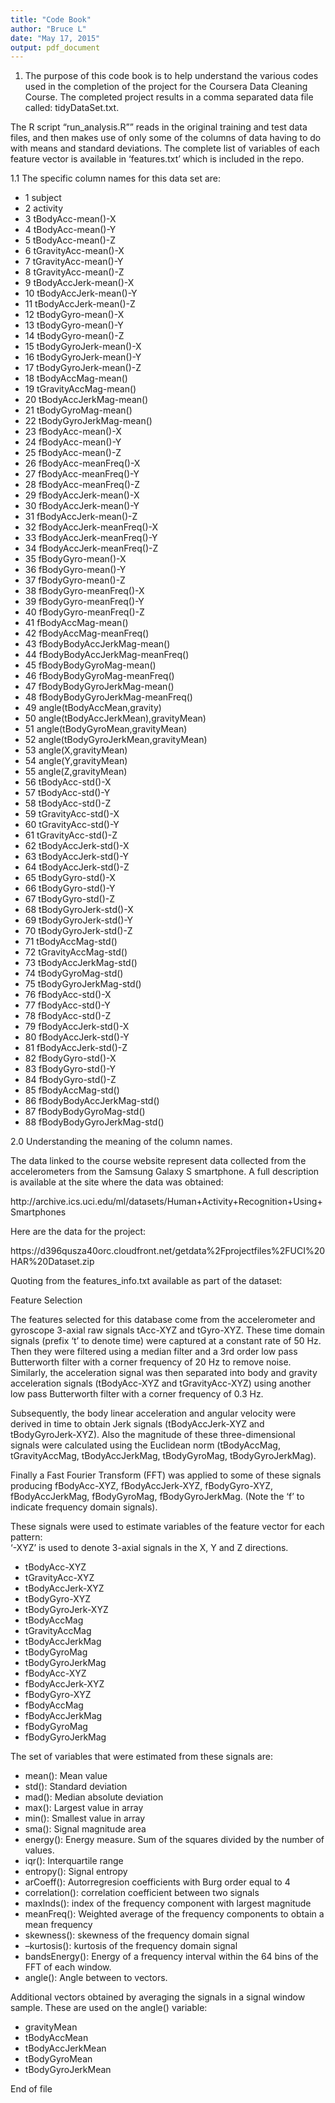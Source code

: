```yaml
---
title: "Code Book"
author: "Bruce L"
date: "May 17, 2015"
output: pdf_document
---
```


1. The purpose of this code book is to help understand the various codes used in the completion of the project
for the Coursera Data Cleaning Course. The completed project results in a comma separated data file called: tidyDataSet.txt.

The R script "run_analysis.R"" reads in the original training and test data files, and then makes use of only some of the columns of data having to do with means and standard deviations. The complete list of variables of each feature vector is available in 'features.txt' which is included in the repo.

1.1 The specific column names for this data set are:

- 1 subject
- 2 activity
- 3 tBodyAcc-mean()-X
- 4 tBodyAcc-mean()-Y
- 5 tBodyAcc-mean()-Z
- 6 tGravityAcc-mean()-X
- 7 tGravityAcc-mean()-Y
- 8 tGravityAcc-mean()-Z
- 9 tBodyAccJerk-mean()-X
- 10 tBodyAccJerk-mean()-Y
- 11 tBodyAccJerk-mean()-Z
- 12 tBodyGyro-mean()-X
- 13 tBodyGyro-mean()-Y
- 14 tBodyGyro-mean()-Z
- 15 tBodyGyroJerk-mean()-X
- 16 tBodyGyroJerk-mean()-Y
- 17 tBodyGyroJerk-mean()-Z
- 18 tBodyAccMag-mean()
- 19 tGravityAccMag-mean()
- 20 tBodyAccJerkMag-mean()
- 21 tBodyGyroMag-mean()
- 22 tBodyGyroJerkMag-mean()
- 23 fBodyAcc-mean()-X
- 24 fBodyAcc-mean()-Y
- 25 fBodyAcc-mean()-Z
- 26 fBodyAcc-meanFreq()-X
- 27 fBodyAcc-meanFreq()-Y
- 28 fBodyAcc-meanFreq()-Z
- 29 fBodyAccJerk-mean()-X
- 30 fBodyAccJerk-mean()-Y
- 31 fBodyAccJerk-mean()-Z
- 32 fBodyAccJerk-meanFreq()-X
- 33 fBodyAccJerk-meanFreq()-Y
- 34 fBodyAccJerk-meanFreq()-Z
- 35 fBodyGyro-mean()-X
- 36 fBodyGyro-mean()-Y
- 37 fBodyGyro-mean()-Z
- 38 fBodyGyro-meanFreq()-X
- 39 fBodyGyro-meanFreq()-Y
- 40 fBodyGyro-meanFreq()-Z
- 41 fBodyAccMag-mean()
- 42 fBodyAccMag-meanFreq()
- 43 fBodyBodyAccJerkMag-mean()
- 44 fBodyBodyAccJerkMag-meanFreq()
- 45 fBodyBodyGyroMag-mean()
- 46 fBodyBodyGyroMag-meanFreq()
- 47 fBodyBodyGyroJerkMag-mean()
- 48 fBodyBodyGyroJerkMag-meanFreq()
- 49 angle(tBodyAccMean,gravity)
- 50 angle(tBodyAccJerkMean),gravityMean)
- 51 angle(tBodyGyroMean,gravityMean)
- 52 angle(tBodyGyroJerkMean,gravityMean)
- 53 angle(X,gravityMean)
- 54 angle(Y,gravityMean)
- 55 angle(Z,gravityMean)
- 56 tBodyAcc-std()-X
- 57 tBodyAcc-std()-Y
- 58 tBodyAcc-std()-Z
- 59 tGravityAcc-std()-X
- 60 tGravityAcc-std()-Y
- 61 tGravityAcc-std()-Z
- 62 tBodyAccJerk-std()-X
- 63 tBodyAccJerk-std()-Y
- 64 tBodyAccJerk-std()-Z
- 65 tBodyGyro-std()-X
- 66 tBodyGyro-std()-Y
- 67 tBodyGyro-std()-Z
- 68 tBodyGyroJerk-std()-X
- 69 tBodyGyroJerk-std()-Y
- 70 tBodyGyroJerk-std()-Z
- 71 tBodyAccMag-std()
- 72 tGravityAccMag-std()
- 73 tBodyAccJerkMag-std()
- 74 tBodyGyroMag-std()
- 75 tBodyGyroJerkMag-std()
- 76 fBodyAcc-std()-X
- 77 fBodyAcc-std()-Y
- 78 fBodyAcc-std()-Z
- 79 fBodyAccJerk-std()-X
- 80 fBodyAccJerk-std()-Y
- 81 fBodyAccJerk-std()-Z
- 82 fBodyGyro-std()-X
- 83 fBodyGyro-std()-Y
- 84 fBodyGyro-std()-Z
- 85 fBodyAccMag-std()
- 86 fBodyBodyAccJerkMag-std()
- 87 fBodyBodyGyroMag-std()
- 88 fBodyBodyGyroJerkMag-std()

2.0 Understanding the meaning of the column names.

The data linked to the course website represent data collected from the accelerometers from the Samsung Galaxy S smartphone. A full description is available at the site where the data was obtained: 

http://archive.ics.uci.edu/ml/datasets/Human+Activity+Recognition+Using+Smartphones 

Here are the data for the project: 

https://d396qusza40orc.cloudfront.net/getdata%2Fprojectfiles%2FUCI%20HAR%20Dataset.zip 

Quoting from the features_info.txt available as part of the dataset:

Feature Selection 


The features selected for this database come from the accelerometer and gyroscope 3-axial raw signals tAcc-XYZ and tGyro-XYZ. These time domain signals (prefix 't' to denote time) were captured at a constant rate of 50 Hz. Then they were filtered using a median filter and a 3rd order low pass Butterworth filter with a corner frequency of 20 Hz to remove noise. Similarly, the acceleration signal was then separated into body and gravity acceleration signals (tBodyAcc-XYZ and tGravityAcc-XYZ) using another low pass Butterworth filter with a corner frequency of 0.3 Hz. 

Subsequently, the body linear acceleration and angular velocity were derived in time to obtain Jerk signals (tBodyAccJerk-XYZ and tBodyGyroJerk-XYZ). Also the magnitude of these three-dimensional signals were calculated using the Euclidean norm (tBodyAccMag, tGravityAccMag, tBodyAccJerkMag, tBodyGyroMag, tBodyGyroJerkMag). 

Finally a Fast Fourier Transform (FFT) was applied to some of these signals producing fBodyAcc-XYZ, fBodyAccJerk-XYZ, fBodyGyro-XYZ, fBodyAccJerkMag, fBodyGyroMag, fBodyGyroJerkMag. (Note the 'f' to indicate frequency domain signals). 

These signals were used to estimate variables of the feature vector for each pattern:  
'-XYZ' is used to denote 3-axial signals in the X, Y and Z directions.

- tBodyAcc-XYZ
- tGravityAcc-XYZ
- tBodyAccJerk-XYZ
- tBodyGyro-XYZ
- tBodyGyroJerk-XYZ
- tBodyAccMag
- tGravityAccMag
- tBodyAccJerkMag
- tBodyGyroMag
- tBodyGyroJerkMag
- fBodyAcc-XYZ
- fBodyAccJerk-XYZ
- fBodyGyro-XYZ
- fBodyAccMag
- fBodyAccJerkMag
- fBodyGyroMag
- fBodyGyroJerkMag

The set of variables that were estimated from these signals are: 

- mean(): Mean value
- std(): Standard deviation
- mad(): Median absolute deviation 
- max(): Largest value in array
- min(): Smallest value in array
- sma(): Signal magnitude area
- energy(): Energy measure. Sum of the squares divided by the number of values. 
- iqr(): Interquartile range 
- entropy(): Signal entropy
- arCoeff(): Autorregresion coefficients with Burg order equal to 4
- correlation(): correlation coefficient between two signals
- maxInds(): index of the frequency component with largest magnitude
- meanFreq(): Weighted average of the frequency components to obtain a mean frequency
- skewness(): skewness of the frequency domain signal 
- --kurtosis(): kurtosis of the frequency domain signal 
- bandsEnergy(): Energy of a frequency interval within the 64 bins of the FFT of each window.
- angle(): Angle between to vectors.

Additional vectors obtained by averaging the signals in a signal window sample. These are used on the angle() variable:

- gravityMean
- tBodyAccMean
- tBodyAccJerkMean
- tBodyGyroMean
- tBodyGyroJerkMean

End of file

